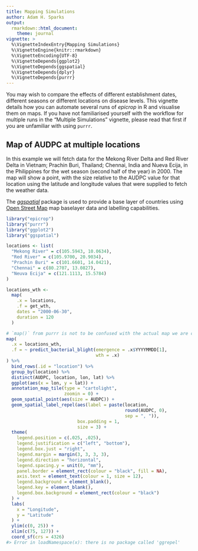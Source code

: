 ```yaml
---
title: Mapping Simulations
author: Adam H. Sparks
output:
  rmarkdown::html_document:
    theme: journal
vignette: >
  %\VignetteIndexEntry{Mapping Simulations}
  %\VignetteEngine{knitr::rmarkdown}
  %\VignetteEncoding{UTF-8}
  %\VignetteDepends{ggplot2}
  %\VignetteDepends{ggspatial}
  %\VignetteDepends{dplyr}
  %\VignetteDepends{purrr}
---
```


<!-- STOP! Do not edit this file. This file is generated from multiples.Rmd.orig -->



You may wish to compare the effects of different establishment dates, different seasons or different locations on disease levels.
This vignette details how you can automate several runs of _epicrop_ in R and visualise them on maps.
If you have not familiarised yourself with the workflow for multiple runs in the "Multiple Simulations" vignette, please read that first if you are unfamiliar with using `purrr`.

## Map of AUDPC at multiple locations

In this example we will fetch data for the Mekong River Delta and Red River Delta in Vietnam; Prachin Buri, Thailand; Chennai, India and Nueva Ecija, in the Philippines for the wet season (second half of the year) in 2000.
The map will show a point, with the size relative to the AUDPC value for that location using the latitude and longitude values that were supplied to fetch the weather data.

The [_ggspatial_](https://paleolimbot.github.io/ggspatial/) package is used to provide a base layer of countries using [Open Street Map](https://www.openstreetmap.org/) map baselayer data and labelling capabilities.


```r
library("epicrop")
library("purrr")
library("ggplot2")
library("ggspatial")

locations <- list(
  "Mekong River" = c(105.5943, 10.0634),
  "Red River" = c(105.9700, 20.9034),
  "Prachin Buri" = c(101.6601, 14.0421),
  "Chennai" = c(80.2707, 13.0827),
  "Neuva Ecija" = c(121.1113, 15.5784)
)

locations_wth <-
  map(
    .x = locations,
    .f = get_wth,
    dates = "2000-06-30",
    duration = 120
  )

# `map()` from purrr is not to be confused with the actual map we are creating
map(
  .x = locations_wth,
  .f = ~ predict_bacterial_blight(emergence = .x$YYYYMMDD[1],
                                  wth = .x)
) %>%
  bind_rows(.id = "location") %>%
  group_by(location) %>%
  distinct(AUDPC, location, lon, lat) %>%
  ggplot(aes(x = lon, y = lat)) +
  annotation_map_tile(type = "cartolight",
                      zoomin = 0) +
  geom_spatial_point(aes(size = AUDPC)) +
  geom_spatial_label_repel(aes(label = paste(location,
                                             round(AUDPC, 0),
                                             sep = ", ")),
                           box.padding = 1,
                           size = 3) +
  theme(
    legend.position = c(.025, .025),
    legend.justification = c("left", "bottom"),
    legend.box.just = "right",
    legend.margin = margin(3, 3, 3, 3),
    legend.direction = "horizontal",
    legend.spacing.y = unit(0, "mm"),
    panel.border = element_rect(colour = "black", fill = NA),
    axis.text = element_text(colour = 1, size = 12),
    legend.background = element_blank(),
    legend.key = element_blank(),
    legend.box.background = element_rect(colour = "black")
  ) +
  labs(
    x = "Longitude",
    y = "Latitude"
  ) +
  ylim(c(0, 25)) +
  xlim(c(75, 127)) +
  coord_sf(crs = 4326)
#> Error in loadNamespace(x): there is no package called 'ggrepel'
```
